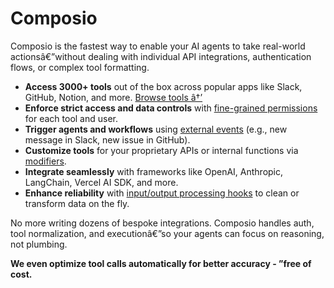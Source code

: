 # Composio

Composio is the fastest way to enable your AI agents to take real-world actionsâ€”without dealing with individual API integrations, authentication flows, or complex tool formatting.

* **Access 3000+ tools** out of the box across popular apps like Slack, GitHub, Notion, and more. [Browse tools â†’](/tools/)
* **Enforce strict access and data controls** with [fine-grained permissions](/docs/authenticating-tools) for each tool and user.
* **Trigger agents and workflows** using [external events](/docs/using-triggers) (e.g., new message in Slack, new issue in GitHub).
* **Customize tools** for your proprietary APIs or internal functions via [modifiers](/docs/modifiers/schema-modifiers).
* **Integrate seamlessly** with frameworks like OpenAI, Anthropic, LangChain, Vercel AI SDK, and more.
* **Enhance reliability** with [input/output processing hooks](/docs/modifiers/before-execution) to clean or transform data on the fly.

No more writing dozens of bespoke integrations. Composio handles auth, tool normalization, and executionâ€”so your agents can focus on reasoning, not plumbing.

**We even optimize tool calls automatically for better accuracy - ”free of cost.**

